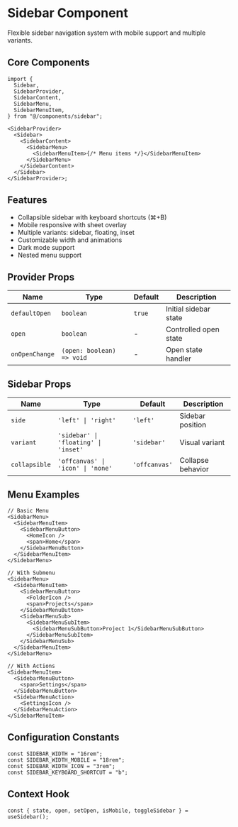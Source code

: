 # Sidebar Component

Flexible sidebar navigation system with mobile support and multiple variants.

## Core Components

```tsx
import {
  Sidebar,
  SidebarProvider,
  SidebarContent,
  SidebarMenu,
  SidebarMenuItem,
} from "@/components/sidebar";

<SidebarProvider>
  <Sidebar>
    <SidebarContent>
      <SidebarMenu>
        <SidebarMenuItem>{/* Menu items */}</SidebarMenuItem>
      </SidebarMenu>
    </SidebarContent>
  </Sidebar>
</SidebarProvider>;
```

## Features

- Collapsible sidebar with keyboard shortcuts (⌘+B)
- Mobile responsive with sheet overlay
- Multiple variants: sidebar, floating, inset
- Customizable width and animations
- Dark mode support
- Nested menu support

## Provider Props

| Name           | Type                      | Default | Description           |
| -------------- | ------------------------- | ------- | --------------------- |
| `defaultOpen`  | `boolean`                 | `true`  | Initial sidebar state |
| `open`         | `boolean`                 | -       | Controlled open state |
| `onOpenChange` | `(open: boolean) => void` | -       | Open state handler    |

## Sidebar Props

| Name          | Type                                 | Default       | Description       |
| ------------- | ------------------------------------ | ------------- | ----------------- |
| `side`        | `'left' \| 'right'`                  | `'left'`      | Sidebar position  |
| `variant`     | `'sidebar' \| 'floating' \| 'inset'` | `'sidebar'`   | Visual variant    |
| `collapsible` | `'offcanvas' \| 'icon' \| 'none'`    | `'offcanvas'` | Collapse behavior |

## Menu Examples

```tsx
// Basic Menu
<SidebarMenu>
  <SidebarMenuItem>
    <SidebarMenuButton>
      <HomeIcon />
      <span>Home</span>
    </SidebarMenuButton>
  </SidebarMenuItem>
</SidebarMenu>

// With Submenu
<SidebarMenu>
  <SidebarMenuItem>
    <SidebarMenuButton>
      <FolderIcon />
      <span>Projects</span>
    </SidebarMenuButton>
    <SidebarMenuSub>
      <SidebarMenuSubItem>
        <SidebarMenuSubButton>Project 1</SidebarMenuSubButton>
      </SidebarMenuSubItem>
    </SidebarMenuSub>
  </SidebarMenuItem>
</SidebarMenu>

// With Actions
<SidebarMenuItem>
  <SidebarMenuButton>
    <span>Settings</span>
  </SidebarMenuButton>
  <SidebarMenuAction>
    <SettingsIcon />
  </SidebarMenuAction>
</SidebarMenuItem>
```

## Configuration Constants

```tsx
const SIDEBAR_WIDTH = "16rem";
const SIDEBAR_WIDTH_MOBILE = "18rem";
const SIDEBAR_WIDTH_ICON = "3rem";
const SIDEBAR_KEYBOARD_SHORTCUT = "b";
```

## Context Hook

```tsx
const { state, open, setOpen, isMobile, toggleSidebar } = useSidebar();
```
